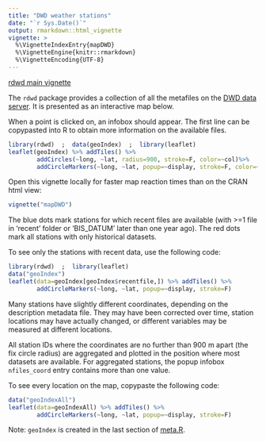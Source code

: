 ```yaml
---
title: "DWD weather stations"
date: "`r Sys.Date()`"
output: rmarkdown::html_vignette
vignette: >
  %\VignetteIndexEntry{mapDWD}
  %\VignetteEngine{knitr::rmarkdown}
  %\VignetteEncoding{UTF-8}
---
```


[rdwd main vignette](rdwd.html)

The `rdwd` package provides a collection of all the metafiles on the 
[DWD data server](ftp://ftp-cdc.dwd.de/pub/CDC/observations_germany/climate).
It is presented as an interactive map below.

When a point is clicked on, an infobox should appear.
The first line can be copypasted into R to obtain more information on the available files.

```r
library(rdwd)  ;  data(geoIndex)  ;  library(leaflet) 
leaflet(geoIndex) %>% addTiles() %>%
        addCircles(~long, ~lat, radius=900, stroke=F, color=~col)%>%
        addCircleMarkers(~long, ~lat, popup=~display, stroke=F, color=~col)
```

Open this vignette locally for faster map reaction times than on the CRAN html view:
```r
vignette("mapDWD")
```

The blue dots mark stations for which recent files are available 
(with >=1 file in 'recent' folder or 'BIS_DATUM' later than one year ago).
The red dots mark all stations with only historical datasets.

To see only the stations with recent data, use the following code:

```r
library(rdwd)  ;  library(leaflet)
data("geoIndex")
leaflet(data=geoIndex[geoIndex$recentfile,]) %>% addTiles() %>%
        addCircleMarkers(~long, ~lat, popup=~display, stroke=F)
```

Many stations have slightly different coordinates, depending on the description metadata file.
They may have been corrected over time, station locations may have actually changed, 
or different variables may be measured at different locations.

All station IDs where the coordinates are no further than 900 m apart (the fix circle radius)
are aggregated and plotted in the position where most datasets are available.
For aggregated stations, the popup infobox `nfiles_coord` entry contains more than one value.

To see every location on the map, copypaste the following code:

```r
data("geoIndexAll")
leaflet(data=geoIndexAll) %>% addTiles() %>%
        addCircleMarkers(~long, ~lat, popup=~display, stroke=F)
```

Note: `geoIndex` is created in the last section of 
[meta.R](https://github.com/brry/rdwd/blob/master/R/meta.R#L231).
